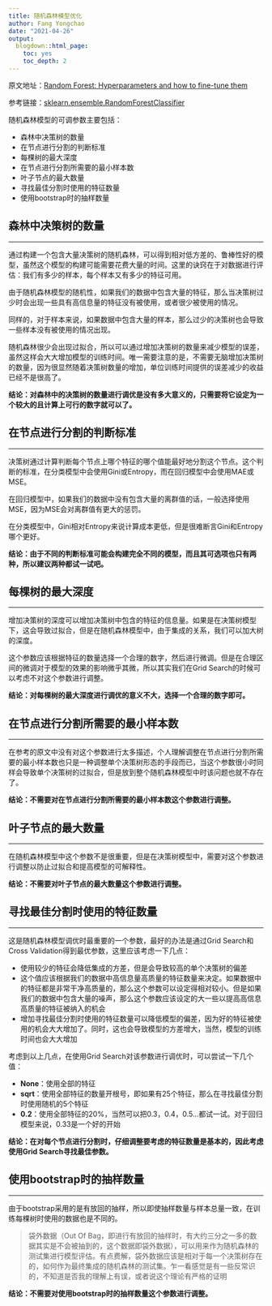 ```yaml
---
title: 随机森林模型优化
author: Fang Yongchao
date: "2021-04-26"
output:
  blogdown::html_page:
    toc: yes
    toc_depth: 2
---
```


原文地址：[Random Forest: Hyperparameters and how to fine-tune them](https://towardsdatascience.com/random-forest-hyperparameters-and-how-to-fine-tune-them-17aee785ee0d)

参考链接：[sklearn.ensemble.RandomForestClassifier](https://scikit-learn.org/stable/modules/generated/sklearn.ensemble.RandomForestClassifier.html?highlight=randomforestclassifier#sklearn.ensemble.RandomForestClassifier)

随机森林模型的可调参数主要包括：

- 森林中决策树的数量
- 在节点进行分割的判断标准
- 每棵树的最大深度
- 在节点进行分割所需要的最小样本数
- 叶子节点的最大数量
- 寻找最佳分割时使用的特征数量
- 使用bootstrap时的抽样数量

## 森林中决策树的数量

-----------------------------

通过构建一个包含大量决策树的随机森林，可以得到相对低方差的、鲁棒性好的模型，虽然这个模型的构建可能需要花费大量的时间。这里的诀窍在于对数据进行评估：我们有多少的样本，每个样本又有多少的特征可用。

由于随机森林模型的随机性，如果我们的数据中包含大量的特征，那么当决策树过少时会出现一些具有高信息量的特征没有被使用，或者很少被使用的情况。

同样的，对于样本来说，如果数据中包含大量的样本，那么过少的决策树也会导致一些样本没有被使用的情况出现。

随机森林很少会出现过拟合，所以可以通过增加决策树的数量来减少模型的误差，虽然这样会大大增加模型的训练时间。唯一需要注意的是，不需要无脑增加决策树的数量，因为很显然随着决策树数量的增加，单位训练时间提供的误差减少的收益已经不是很高了。

**结论：对森林中的决策树的数量进行调优是没有多大意义的，只需要将它设定为一个较大的且计算上可行的数字就可以了。**

## 在节点进行分割的判断标准

-----------------------------

决策树通过计算判断每个节点上哪个特征的哪个值能最好地分割这个节点。这个判断的标准，在分类模型中会使用Gini或Entropy，而在回归模型中会使用MAE或MSE。

在回归模型中，如果我们的数据中没有包含大量的离群值的话，一般选择使用MSE，因为MSE会对离群值有更大的惩罚。

在分类模型中，Gini相对Entropy来说计算成本更低，但是很难断言Gini和Entropy哪个更好。

**结论：由于不同的判断标准可能会构建完全不同的模型，而且其可选项也只有两种，所以建议两种都试一试吧。**

## 每棵树的最大深度

----------------------------

增加决策树的深度可以增加决策树中包含的特征的信息量。如果是在决策树模型下，这会导致过拟合，但是在随机森林模型中，由于集成的关系，我们可以加大树的深度。

这个参数应该根据特征的数量选择一个合理的数字，然后进行微调。但是在合理区间的微调对于模型的效果的影响微乎其微，所以其实我们在Grid Search的时候可以考虑不对这个参数进行调整。

**结论：对每棵树的最大深度进行调优的意义不大，选择一个合理的数字即可。**

## 在节点进行分割所需要的最小样本数

----------------------------

在参考的原文中没有对这个参数进行太多描述，个人理解调整在节点进行分割所需要的最小样本数也只是一种调整单个决策树形态的手段而已，当这个参数很小时同样会导致单个决策树的过拟合，但是放到整个随机森林模型中时该问题也就不存在了。

**结论：不需要对在节点进行分割所需要的最小样本数这个参数进行调整。**

## 叶子节点的最大数量

----------------------------

在随机森林模型中这个参数不是很重要，但是在决策树模型中，需要对这个参数进行调整以防止过拟合和提高模型的可解释性。

**结论：不需要对叶子节点的最大数量这个参数进行调整。**

## 寻找最佳分割时使用的特征数量

----------------------------

这是随机森林模型调优时最重要的一个参数，最好的办法是通过Grid Search和Cross Validation得到最优参数，这里应该考虑一下几点：

- 使用较少的特征会降低集成的方差，但是会导致较高的单个决策树的偏差
- 这个值应该根据我们的数据中高信息量高质量的特征数量来决定。如果数据中的特征都是非常干净高质量的，那么这个参数可以设定得相对较小。但是如果我们的数据中包含大量的噪声，那么这个参数应该设定的大一些以提高高信息高质量的特征被纳入的机会
- 增加寻找最佳分割时使用的特征数量可以降低模型的偏差，因为好的特征被使用的机会大大增加了。同时，这也会导致模型的方差增大，当然，模型的训练时间也会大大增加

考虑到以上几点，在使用Grid Search对该参数进行调优时，可以尝试一下几个值：

- **None**：使用全部的特征
- **sqrt**：使用全部特征的数量开根号，即如果有25个特征，那么在寻找最佳分割时使用随机的5个特征
- **0.2**：使用全部特征的20%，当然可以把0.3，0.4，0.5...都试一试。对于回归模型来说，0.33是一个好的开始

**结论：在对每个节点进行分割时，仔细调整要考虑的特征数量是基本的，因此考虑使用Grid Search寻找最佳参数。**

## 使用bootstrap时的抽样数量

----------------------------

由于bootstrap采用的是有放回的抽样，所以即使抽样数量与样本总量一致，在训练每棵树时使用的数据也是不同的。

> 袋外数据（Out Of Bag，即进行有放回的抽样时，有大约三分之一多的数据其实是不会被抽到的，这个数据即袋外数据），可以用来作为随机森林的测试集进行模型评估。有点费解，袋外数据应该是相对于每一个决策树存在的，如何作为最终集成的随机森林的测试集。乍一看感觉是有一些反常识的，不知道是否我的理解上有误，或者说这个理论有严格的证明

**结论：不需要对使用bootstrap时的抽样数量这个参数进行调整。**












